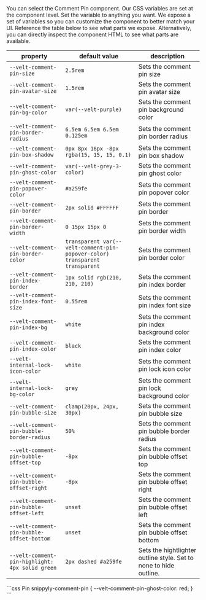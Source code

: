 <Steps titleSize="h2">

<Step title="Select the Comment Pin component">
You can select the Comment Pin component.
Our CSS variables are set at the component level.
</Step>

<Step title="Modify a CSS variable">
Set the variable to anything you want.
We expose a set of variables so you can customize the component to better match your UI.

</Step>

<Step title="Check out the table below">
Reference the table below to see what parts we expose.
Alternatively, you can directly inspect the component HTML to see what parts are available.

| property | default value | description |
|---|---|---|
| `--velt-comment-pin-size` | `2.5rem` | Sets the comment pin size |
| `--velt-comment-pin-avatar-size` | `1.5rem` | Sets the comment pin avatar size |
| `--velt-comment-pin-bg-color` | `var(--velt-purple)` | Sets the comment pin background color |
| `--velt-comment-pin-border-radius` | `6.5em 6.5em 6.5em 0.125em` | Sets the comment pin border radius |
| `--velt-comment-pin-box-shadow` | `0px 8px 16px -8px rgba(15, 15, 15, 0.1)` | Sets the comment pin box shadow |
| `--velt-comment-pin-ghost-color` | `var(--velt-grey-3-color)` | Sets the comment pin ghost color |
| `--velt-comment-pin-popover-color` | `#a259fe` | Sets the comment pin popover color |
| `--velt-comment-pin-border` | `2px solid #FFFFFF` | Sets the comment pin border |
| `--velt-comment-pin-border-width` | `0 15px 15px 0` | Sets the comment pin border width |
| `--velt-comment-pin-border-color` | `transparent var(--velt-comment-pin-popover-color) transparent transparent` | Sets the comment pin border color |
| `--velt-comment-pin-index-border` | `1px solid rgb(210, 210, 210)` | Sets the comment pin index border |
| `--velt-comment-pin-index-font-size` | `0.55rem` | Sets the comment pin index font size |
| `--velt-comment-pin-index-bg` | `white` | Sets the comment pin index background color |
| `--velt-comment-pin-index-color` | `black` | Sets the comment pin index color |
| `--velt-internal-lock-icon-color` | `white` | Sets the comment pin lock icon color |
| `--velt-internal-lock-bg-color` | `grey` | Sets the comment pin lock background color |
| `--velt-comment-pin-bubble-size` | `clamp(20px, 24px, 30px)` | Sets the comment pin bubble size |
| `--velt-comment-pin-bubble-border-radius` | `50%` | Sets the comment pin bubble border radius |
| `--velt-comment-pin-bubble-offset-top` | `-8px` | Sets the comment pin bubble offset top |
| `--velt-comment-pin-bubble-offset-right` | `-8px` | Sets the comment pin bubble offset right |
| `--velt-comment-pin-bubble-offset-left` | `unset` | Sets the comment pin bubble offset left |
| `--velt-comment-pin-bubble-offset-bottom` | `unset` | Sets the comment pin bubble offset bottom |
| `--velt-comment-pin-highlight: 4px solid green`|`2px dashed #a259fe`| Sets the hightlighter outline style. Set to none to hide outline.|


</Step>

</Steps>

<RequestExample>
```css Pin
snippyly-comment-pin {
  --velt-comment-pin-ghost-color: red;
}
```


</RequestExample>
